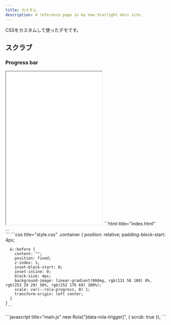 ```yaml
---
title: カスタム
description: A reference page in my new Starlight docs site.
---
```



CSSをカスタムして使ったデモです。


## スクラブ

### Progress bar
<iframe src="/rola/demos/custom-scrub-progress-bar" style="min-height: 480px"></iframe>

<Tabs>
  <TabItem label="HTML" icon='seti:html'>
    ```html title="index.html"
    <div class="container"
      data-rola-trigger
      data-rola-scrub-start="top top"
      data-rola-scrub-end="bottom bottom"
    >
      ...
    </div>
    ```
  </TabItem>
  <TabItem label="CSS" icon='seti:css'>
    ```css title="style.css"
    .container {
      position: relative;
      padding-block-start: 4px;

      &::before {
        content: "";
        position: fixed;
        z-index: 1;
        inset-block-start: 0;
        inset-inline: 0;
        block-size: 4px;
        background-image: linear-gradient(90deg, rgb(131 58 180) 0%, rgb(253 29 29) 50%, rgb(252 176 69) 100%);
        scale: var(--rola-progress, 0) 1;
        transform-origin: left center;
      }
    }
    ```
  </TabItem>
  <TabItem label="JavaScript" icon='seti:javascript'>
    ```javascript title="main.js"
    new Rola("[data-rola-trigger]", {
      scrub: true
    });
    ```
  </TabItem>
</Tabs>
